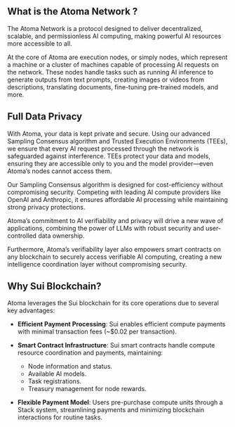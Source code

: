 
## What is the Atoma Network ?

The Atoma Network is a protocol designed to deliver decentralized, scalable, and permissionless AI computing, making powerful AI resources more accessible to all.

At the core of Atoma are execution nodes, or simply nodes, which represent a machine or a cluster of machines capable of processing AI requests on the network. These nodes handle tasks such as running AI inference to generate outputs from text prompts, creating images or videos from descriptions, translating documents, fine-tuning pre-trained models, and more.

## Full Data Privacy

With Atoma, your data is kept private and secure. Using our advanced Sampling Consensus algorithm and Trusted Execution Environments (TEEs), we ensure that every AI request processed through the network is safeguarded against interference. TEEs protect your data and models, ensuring they are accessible only to you and the model provider—even Atoma’s nodes cannot access them.

Our Sampling Consensus algorithm is designed for cost-efficiency without compromising security. Competing with leading AI compute providers like OpenAI and Anthropic, it ensures affordable AI processing while maintaining strong privacy protections.

Atoma’s commitment to AI verifiability and privacy will drive a new wave of applications, combining the power of LLMs with robust security and user-controlled data ownership.

Furthermore, Atoma’s verifiability layer also empowers smart contracts on any blockchain to securely access verifiable AI computing, creating a new intelligence coordination layer without compromising security.

## Why Sui Blockchain?

Atoma leverages the Sui blockchain for its core operations due to several key advantages:

- **Efficient Payment Processing**: Sui enables efficient compute payments with minimal transaction fees (~$0.02 per transaction).

- **Smart Contract Infrastructure**: Sui smart contracts handle compute resource coordination and payments, maintaining:
  - Node information and status.
  - Available AI models.
  - Task registrations.
  - Treasury management for node rewards.

- **Flexible Payment Model**: Users pre-purchase compute units through a Stack system, streamlining payments and minimizing blockchain interactions for routine tasks. 
